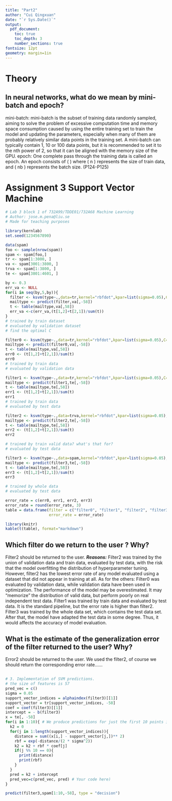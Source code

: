```yaml
---
title: "Part2"
author: "Cui Qingxuan"
date: "`r Sys.Date()`"
output:
  pdf_document:
    toc: true
    toc_depth: 3
    number_sections: true
fontsize: 12pt
geometry: margin=1in
---
```


# Theory
## In neural networks, what do we mean by mini-batch and epoch?
mini-batch:
mini-batch is the subset of training data randomly sampled, aiming to 
solve the problem of excessive computation time and memory space consumption 
caused by using the entire training set to train the model and updating the 
parameters, especially when many of them are probably relatively similar data 
points in the training set. A mini-batch can typically contain 1, 10 or 100 data
points, but it is recommended to set it to the nth power of 2, so that it can 
be aligned with the memory size of the GPU.
epoch:
One complete pass through the training data is called an epoch. An epoch consists 
of \( \frac{n}{nb} \) where \( n \) represents the size of train data, and \( nb \) 
represents the batch size.
(P124-P125)


# Assignment 3 Support Vector Machine
```r
# Lab 3 block 1 of 732A99/TDDE01/732A68 Machine Learning
# Author: jose.m.pena@liu.se
# Made for teaching purposes

library(kernlab)
set.seed(1234567890)

data(spam)
foo <- sample(nrow(spam))
spam <- spam[foo,]
tr <- spam[1:3000, ]
va <- spam[3001:3800, ]
trva <- spam[1:3800, ]
te <- spam[3801:4601, ] 

by <- 0.3
err_va <- NULL
for(i in seq(by,5,by)){
  filter <- ksvm(type~.,data=tr,kernel="rbfdot",kpar=list(sigma=0.05),C=i,scaled=FALSE)
  mailtype <- predict(filter,va[,-58])
  t <- table(mailtype,va[,58])
  err_va <-c(err_va,(t[1,2]+t[2,1])/sum(t))
}
# trained by train dataset
# evaluated by validation dataset
# find the optimal C

filter0 <- ksvm(type~.,data=tr,kernel="rbfdot",kpar=list(sigma=0.05),C=which.min(err_va)*by,scaled=FALSE)
mailtype <- predict(filter0,va[,-58])
t <- table(mailtype,va[,58])
err0 <- (t[1,2]+t[2,1])/sum(t)
err0
# trained by train data
# evaluated by validation data

filter1 <- ksvm(type~.,data=tr,kernel="rbfdot",kpar=list(sigma=0.05),C=which.min(err_va)*by,scaled=FALSE)
mailtype <- predict(filter1,te[,-58])
t <- table(mailtype,te[,58])
err1 <- (t[1,2]+t[2,1])/sum(t)
err1
# trained by train data
# evaluated by test data

filter2 <- ksvm(type~.,data=trva,kernel="rbfdot",kpar=list(sigma=0.05),C=which.min(err_va)*by,scaled=FALSE)
mailtype <- predict(filter2,te[,-58])
t <- table(mailtype,te[,58])
err2 <- (t[1,2]+t[2,1])/sum(t)
err2

# trained by train valid data? what's that for?
# evaluated by test data

filter3 <- ksvm(type~.,data=spam,kernel="rbfdot",kpar=list(sigma=0.05),C=which.min(err_va)*by,scaled=FALSE)
mailtype <- predict(filter3,te[,-58])
t <- table(mailtype,te[,58])
err3 <- (t[1,2]+t[2,1])/sum(t)
err3

# trained by whole data
# evaluated by test data
```

```r
error_rate = c(err0, err1, err2, err3)
error_rate = round(error_rate, 3)
table = data.frame(filter = c("filter0", "filter1", "filter2", "filter3"),
                   error_rate = error_rate)

library(knitr)
kable(t(table), format="markdown")
```




## Which filter do we return to the user ? Why?

Filter2 should be returned to the user. 
***Reasons:***
Filter2 was trained by the union of validation data and train data, evaluated by test data, with the risk that the model overfitting the distribution of hyperparameter tuning. However, filter2 has the lowest error rate of any model evaluated using a dataset that did not appear in training at all.
As for the others: 
Filter0 was evaluated by validation data, while validation data
have been used in optimization. The performance of the model may be overestimated. It may “memorize” the distribution of valid data, but perform poorly on real independent test data.
Filter1 was trained by train data and evaluated by test data. It is the standard pipeline, but the error rate is higher than filter2.
Filter3 was trained by the whole data set, which contains the test data set. After that, 
the model have adapted the test data in some degree. Thus, it would affects the accuracy of model evaluation.

## What is the estimate of the generalization error of the filter returned to the user? Why?
Error2 should be returned to the user.
We used the filter2, of course we should return the corresponding error rate......

## 

```r
# 3. Implementation of SVM predictions.
# the size of features is 57
pred_vec = c()
sigma = 0.05
support_vector_indices = alphaindex(filter3)[[1]]
support_vector = tr[support_vector_indices, -58]
coef = coef(filter3)[[1]]
intercept = - b(filter3)
x = te[, -58]
for(i in 1:10){ # We produce predictions for just the first 10 points in the dataset.
  k2 = 0
  for(j in 1:length(support_vector_indices)){
    distance = sum((x[i,] - support_vector[j,])** 2) 
    rbf = exp(-distance/(2 * sigma^2))
    k2 = k2 + rbf * coef[j]
    if(j %% 10 == 0){
      print(distance)
      print(rbf)
    }
  }
  pred = k2 + intercept
  pred_vec=c(pred_vec, pred) # Your code here)
}

predict(filter3,spam[1:10,-58], type = "decision")
```

